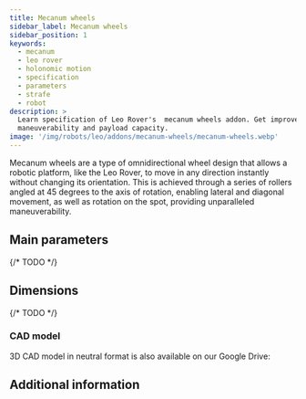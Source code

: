 ```yaml
---
title: Mecanum wheels
sidebar_label: Mecanum wheels
sidebar_position: 1
keywords:
  - mecanum
  - leo rover
  - holonomic motion
  - specification
  - parameters
  - strafe
  - robot
description: >
  Learn specification of Leo Rover's  mecanum wheels addon. Get improved
  maneuverability and payload capacity.
image: '/img/robots/leo/addons/mecanum-wheels/mecanum-wheels.webp'
---
```



<ImageZoom
  loading="eager"
  src="/img/robots/leo/addons/mecanum-wheels/mecanum-wheels.webp"
  width={1920}
  height={1080}
  alt="Visualization of mecanum wheel for Leo Rover"
/>

Mecanum wheels are a type of omnidirectional wheel design that allows a robotic
platform, like the Leo Rover, to move in any direction instantly without
changing its orientation. This is achieved through a series of rollers angled at
45 degrees to the axis of rotation, enabling lateral and diagonal movement, as
well as rotation on the spot, providing unparalleled maneuverability.

<Product />

## Main parameters

{/* TODO */}

## Dimensions

{/* TODO */}

### CAD model

<FusionEmbed
  url="https://kellideas.autodesk360.com/g/shares/SH512d4QTec90decfa6e5ad457abce50add1"
  embedTitle="Mecanum wheels for Leo Rover"
  img="/img/robots/leo/addons/mecanum-wheels/mecanum-wheels.webp"
  img_width={1920}
  img_height={1080}
/>

3D CAD model in neutral format is also available on our Google Drive:

<LinkButton
  url="https://drive.google.com/drive/folders/1OCaoaNqdJ6t7VJH5UJfpXanuSAneFG7J?usp=drive_link"
  title="Omnidirectional wheels set - Google Drive"
/>

## Additional information
